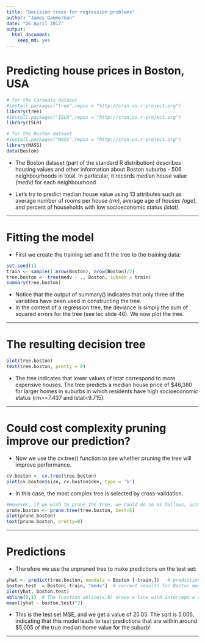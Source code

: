 ```yaml
---
title: "Decision trees for regression problems"
author: "James Gammerman"
date: "26 April 2017"
output: 
  html_document: 
    keep_md: yes
---
```


# Predicting house prices in Boston, USA
 
```r
# for the Carseats dataset
#install.packages("tree",repos = "http://cran.us.r-project.org")
library(tree)
#install.packages("ISLR",repos = "http://cran.us.r-project.org")
library(ISLR)

# for the Boston dataset
#install.packages("MASS",repos = "http://cran.us.r-project.org")
library(MASS)
data(Boston)
```

* The Boston dataset (part of the standard R distribution) describes housing values and other information about Boston suburbs - 506 neighbourhoods in total. In particular, it records median house value *(medv)* for each neighbourhood 

* Let's try to predict median house value using 13 attributes such as average number of rooms per house *(rm)*, average age of houses *(age)*, and percent of households with low socioeconomic status *(lstat)*.

***
# Fitting the model
* First we create the training set and fit the tree to the training data:
```r
set.seed(1)
train <- sample(1:nrow(Boston), nrow(Boston)/2)
tree.boston <- tree(medv ~ ., Boston, subset = train)
summary(tree.boston)
```

* Notice that the output of summary() indicates that only three of the variables have been used in constructing the tree.
* In the context of a regression tree, the deviance is simply the sum of squared errors for the tree (see lec slide 46). We now plot the tree.

***
# The resulting decision tree 
```r
plot(tree.boston)
text(tree.boston, pretty = 0)
```

* The tree indicates that lower values of lstat correspond to more expensive houses. The tree predicts a median house price of $46,380 for larger homes in suburbs in which residents have high socioeconomic status (rm>=7.437 and lstat<9.715).

***
# Could cost complexity pruning improve our prediction?
* Now we use the cv.tree() function to see whether pruning the tree will improve performance.
```r
cv.boston <- cv.tree(tree.boston)
plot(cv.boston$size, cv.boston$dev, type = 'b')
```

* In this case, the most complex tree is selected by cross-validation. 
```r
#However, if we wish to prune the tree, we could do so as follows, using the prune.tree() function:
prune.boston <- prune.tree(tree.boston, best=5)
plot(prune.boston)
text(prune.boston, pretty=0)
```

***
# Predictions
* Therefore we use the unpruned tree to make predictions on the test set:
```r
yhat <- predict(tree.boston, newdata = Boston [-train,])   # predictions for Boston medv
boston.test  = Boston[-train, "medv"]  # correct results for Boston medv
plot(yhat, boston.test)
abline(0,1)  # The function abline(a,b) draws a line with intercept a and slope b
mean((yhat - boston.test)^2)  
```
* This is the test set MSE, and we get a value of 25.05. The sqrt is 5.005, indicating that this model leads to test predictions that are within around $5,005 of the true median home value for the suburb!

***

     

